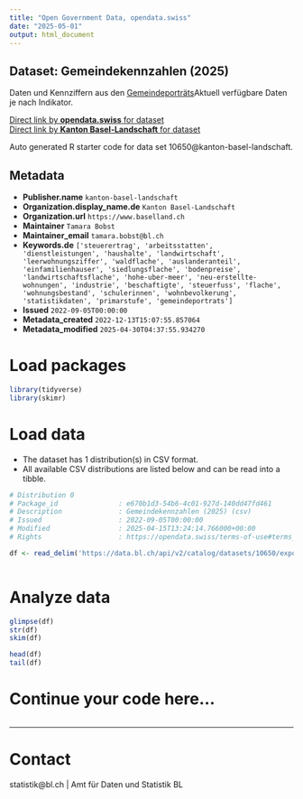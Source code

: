 ```yaml
---
title: "Open Government Data, opendata.swiss"
date: "2025-05-01"
output: html_document
---
```


## Dataset: Gemeindekennzahlen (2025)

Daten und Kennziffern aus den [Gemeindeporträts](https://gemeindeportraets.bl.ch)Aktuell verfügbare Daten je nach Indikator.

[Direct link by **opendata.swiss** for dataset](https://opendata.swiss/de/dataset/gemeindekennzahlen-2022)<br>
[Direct link by **Kanton Basel-Landschaft** for dataset](https://data.bl.ch/explore/dataset/10650/)

Auto generated R starter code for data set 10650@kanton-basel-landschaft.

## Metadata

- **Publisher.name** `kanton-basel-landschaft`
- **Organization.display_name.de** `Kanton Basel-Landschaft`
- **Organization.url** `https://www.baselland.ch`
- **Maintainer** `Tamara Bobst`
- **Maintainer_email** `tamara.bobst@bl.ch`
- **Keywords.de** `['steuerertrag', 'arbeitsstatten', 'dienstleistungen', 'haushalte', 'landwirtschaft', 'leerwohnungsziffer', 'waldflache', 'auslanderanteil', 'einfamilienhauser', 'siedlungsflache', 'bodenpreise', 'landwirtschaftsflache', 'hohe-uber-meer', 'neu-erstellte-wohnungen', 'industrie', 'beschaftigte', 'steuerfuss', 'flache', 'wohnungsbestand', 'schulerinnen', 'wohnbevolkerung', 'statistikdaten', 'primarstufe', 'gemeindeportrats']`
- **Issued** `2022-09-05T00:00:00`
- **Metadata_created** `2022-12-13T15:07:55.857064`
- **Metadata_modified** `2025-04-30T04:37:55.934270`


# Load packages

```r

library(tidyverse)
library(skimr)

```

# Load data

-   The dataset has 1 distribution(s) in CSV format.
-   All available CSV distributions are listed below and can be read into a tibble.

```r

# Distribution 0
# Package_id               : e670b1d3-54b6-4c01-927d-140dd47fd461
# Description              : Gemeindekennzahlen (2025) (csv)
# Issued                   : 2022-09-05T00:00:00
# Modified                 : 2025-04-15T13:24:14.766000+00:00
# Rights                   : https://opendata.swiss/terms-of-use#terms_by

df <- read_delim('https://data.bl.ch/api/v2/catalog/datasets/10650/exports/csv?use_labels=true')



```

# Analyze data

```r

glimpse(df)
str(df)
skim(df)

head(df)
tail(df)

```

# Continue your code here...

```r

```

------------------------------------------------------------------------

# Contact

statistik@bl.ch | Amt für Daten und Statistik BL
